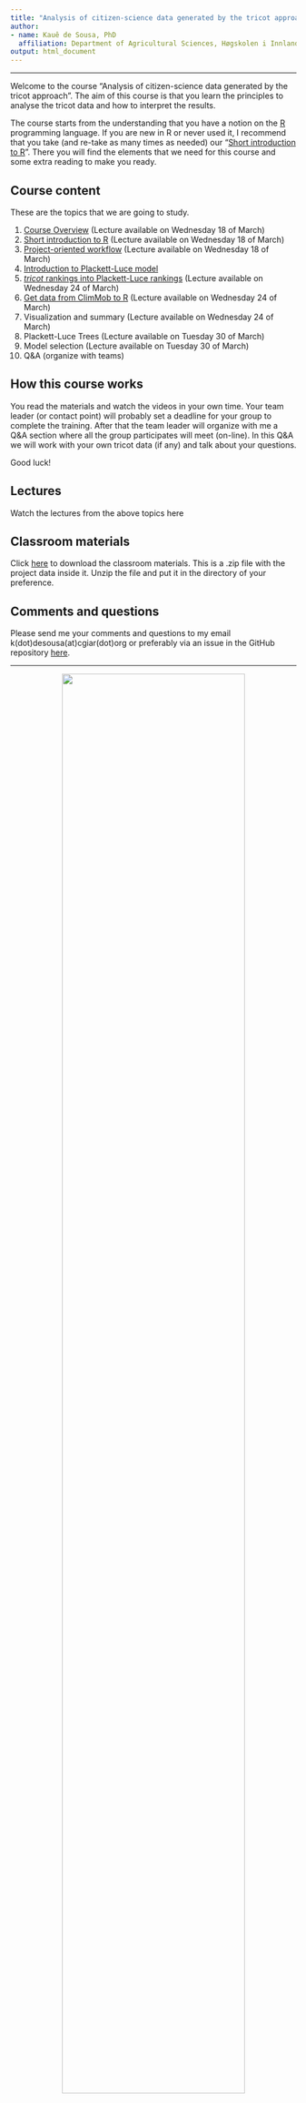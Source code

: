 ```yaml
---
title: "Analysis of citizen-science data generated by the tricot approach"
author:
- name: Kauê de Sousa, PhD
  affiliation: Department of Agricultural Sciences, Høgskolen i Innlandet, Hamar, Norway <br> Digital Inclusion, Alliance of Bioversity International and CIAT, Rome, Italy
output: html_document
---
```


-----

Welcome to the course "Analysis of citizen-science data generated by the tricot approach". The aim of this course is that you learn the principles to analyse the tricot data and how to interpret the results.  

The course starts from the understanding that you have a notion on the [R](https://www.r-project.org/) programming language. If you are new in R or never used it, I recommend that you take (and re-take as many times as needed) our "[Short introduction to R](02_introduction_to_R.html)". There you will find the elements that we need for this course and some extra reading to make you ready.

## Course content

These are the topics that we are going to study. 

1. [Course Overview](01_course_overview.html) (Lecture available on Wednesday 18 of March)
2. [Short introduction to R](02_introduction_to_R.html) (Lecture available on Wednesday 18 of March)
3. [Project-oriented workflow](03_project_oriented_workflow.html) (Lecture available on Wednesday 18 of March)
4. [Introduction to Plackett-Luce model](04_introduction_plmodel.html)
5. [*tricot* rankings into Plackett-Luce rankings](05_tricot_into_plrank.html) (Lecture available on Wednesday 24 of March)
6. [Get data from ClimMob to R](06_climmob_in_r.html) (Lecture available on Wednesday 24 of March)
7. Visualization and summary (Lecture available on Wednesday 24 of March)
8. Plackett-Luce Trees (Lecture available on Tuesday 30 of March)
9. Model selection (Lecture available on Tuesday 30 of March)
10. Q&A (organize with teams)


## How this course works

You read the materials and watch the videos in your own time. Your team leader (or contact point) will probably set a deadline for your group to complete the training. After that the team leader will organize with me a Q&A section where all the group participates will meet (on-line). In this Q&A we will work with your own tricot data (if any) and talk about your questions.

Good luck!

## Lectures

Watch the lectures from the above topics here

## Classroom materials

Click [here](https://github.com/AgrDataSci/cb-tricot-analysis/blob/master/tricot-analysis.zip) to download the classroom materials. This is a .zip file with the project data inside it. Unzip the file and put it in the directory of your preference.

## Comments and questions 

Please send me your comments and questions to my email k(dot)desousa(at)cgiar(dot)org or preferably via an issue in the GitHub repository [here](https://github.com/AgrDataSci/cb-tricot-analysis/issues).

-----

<center>
<img src="img/logos.png" width="80%"/>
</center>